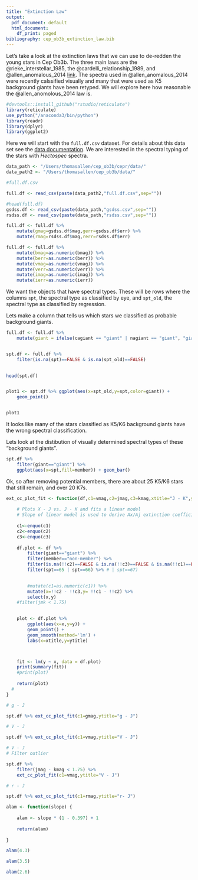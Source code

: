 ```yaml
---
title: "Extinction Law"
output:
  pdf_document: default
  html_document:
    df_print: paged
bibliography: cep_ob3b_extinction_law.bib
---
```



Let's take a look at the extinction laws that we can use to de-redden the young stars in  Cep Ob3b.  The three main laws are the @rieke_interstellar_1985, the @cardelli_relationship_1989, and @allen_anomalous_2014 [link](https://ui.adsabs.harvard.edu/#abs/2014ApJ...786..113A).  The spectra used in @allen_anomalous_2014 were recently calssified visually and many that were used as K5 background giants have been retyped.  We will explore here how reasonable the @allen_anomolous_2014 law is.


```r
#devtools::install_github("rstudio/reticulate")
library(reticulate)
use_python("/anaconda3/bin/python")
library(readr)
library(dplyr)
library(ggplot2)
```


Here we will start with the `full.df.csv` dataset.  For details about this data set see the [data documentation]().  We are interested in the spectral typing of the stars with *Hectospec* spectra.  

```r
data_path <- "/Users/thomasallen/cep_ob3b/cepr/data/"
data_path2 <- "/Users/thomasallen/cep_ob3b/data/"

#full.df.csv

full.df <- read_csv(paste(data_path2,"full.df.csv",sep=""))

#head(full.df)
gsdss.df <- read_csv(paste(data_path,"gsdss.csv",sep=""))
rsdss.df <- read_csv(paste(data_path,"rsdss.csv",sep=""))

full.df <- full.df %>% 
    mutate(gmag=gsdss.df$mag,gerr=gsdss.df$err) %>% 
    mutate(rmag=rsdss.df$mag,rerr=rsdss.df$err)

full.df <- full.df %>% 
    mutate(bmag=as.numeric(bmag)) %>% 
    mutate(berr=as.numeric(berr)) %>%
    mutate(vmag=as.numeric(vmag)) %>% 
    mutate(verr=as.numeric(verr)) %>% 
    mutate(imag=as.numeric(imag)) %>% 
    mutate(ierr=as.numeric(ierr)) 

```

We want the objects that have spectral types.  These will be rows where the columns `spt`, the spectral type as classified by eye, and `spt_old`, the spectral type as classified by regression.  

Lets make a column that tells us which stars we classified as probable background giants.

```r


full.df <- full.df %>% 
    mutate(giant = ifelse(cagiant == "giant" | nagiant == "giant", "giant", "unclassified"))


spt.df <- full.df %>% 
    filter(is.na(spt)==FALSE & is.na(spt_old)==FALSE)
    

head(spt.df)


plot1 <- spt.df %>% ggplot(aes(x=spt_old,y=spt,color=giant)) +
    geom_point()


plot1
```

It looks like many of the stars classified as K5/K6 background giants have the wrong spectral classification.


Lets look at the distibution of visually determined spectral types of these "background giants".

```r

spt.df %>% 
    filter(giant=="giant") %>% 
    ggplot(aes(x=spt,fill=member)) + geom_bar()

```

Ok, so after removing potential members, there are about 25 K5/K6 stars that still remain, and over 20 K7s.




```r

ext_cc_plot_fit <- function(df,c1=vmag,c2=jmag,c3=kmag,xtitle="J - K",ytitle="V - J")  {
    
    # Plots X - J vs. J - K and fits a linear model 
    # Slope of linear model is used to derive Ax/Aj extinction coefficient
    
    c1<-enquo(c1)
    c2<-enquo(c2)
    c3<-enquo(c3)
    
    df.plot <- df %>% 
        filter(giant=="giant") %>% 
        filter(member=="non-member") %>% 
        filter(is.na(!!c2)==FALSE & is.na(!!c3)==FALSE & is.na(!!c1)==FALSE) %>% 
        filter(spt==65 | spt==66) %>% # | spt==67) 
    

        #mutate(c1=as.numeric(c1)) %>%
        mutate(x=!!c2 - !!c3,y= !!c1 - !!c2) %>% 
        select(x,y)  
    #filter(jmk < 1.75)

   
    plot <- df.plot %>% 
        ggplot(aes(x=x,y=y)) +
        geom_point() +
        geom_smooth(method='lm') +
        labs(x=xtitle,y=ytitle)



    fit <- lm(y ~ x, data = df.plot)
    print(summary(fit))
    #print(plot)
    
    return(plot)
  #  
}
```


```r
# g - J

spt.df %>% ext_cc_plot_fit(c1=gmag,ytitle="g - J")

```

```r
# V - J

spt.df %>% ext_cc_plot_fit(c1=vmag,ytitle="V - J")

```
```r
# V - J 
# Filter outlier

spt.df %>%
    filter(jmag - kmag < 1.75) %>% 
    ext_cc_plot_fit(c1=vmag,ytitle="V - J")

```

```r
# r - J

spt.df %>% ext_cc_plot_fit(c1=rmag,ytitle="r- J")
```


```r


alam <- function(slope) {
    
    alam <- slope * (1 - 0.397) + 1
    
    return(alam)
    
}

alam(4.3)

alam(3.5)

alam(2.6)



```


